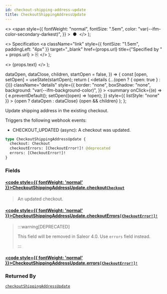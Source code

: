 ```yaml
---
id: checkout-shipping-address-update
title: CheckoutShippingAddressUpdate
---
```


  <>
    <span
      style={{
        fontWeight: "normal",
        fontSize: ".5em",
        color: "var(--ifm-color-secondary-darkest)",
      }}
    >
      &nbsp;●&nbsp;
    </span>
  </>
);

  <>
    Specification
    <a
      className="link"
      style={{ fontSize: "1.5em", paddingLeft: "4px" }}
      target="\_blank"
      href={props.url}
      title={"Specified by " + props.url}
    >
      ⎘
    </a>
  </>
);

  <>
    <span className={props.class}>{props.text}</span>
  </>
);


  dataOpen,
  dataClose,
  children,
  startOpen = false,
}) => {
  const [open, setOpen] = useState(startOpen);
  return (
    <details
      {...(open ? { open: true } : {})}
      className="details"
      style={{
        border: "none",
        boxShadow: "none",
        background: "var(--ifm-background-color)",
      }}
    >
      <summary
        onClick={(e) => {
          e.preventDefault();
          setOpen((open) => !open);
        }}
        style={{ listStyle: "none" }}
      >
        {open ? dataOpen : dataClose}
      </summary>
      {open && children}
    </details>
  );
};

Update shipping address in the existing checkout.

Triggers the following webhook events:

- CHECKOUT_UPDATED (async): A checkout was updated.

```graphql
type CheckoutShippingAddressUpdate {
  checkout: Checkout
  checkoutErrors: [CheckoutError!]! @deprecated
  errors: [CheckoutError!]!
}
```

### Fields

#### [<code style={{ fontWeight: 'normal' }}>CheckoutShippingAddressUpdate.<b>checkout</b></code>](#)<Bullet />[`Checkout`](../../../api-storefront/checkout/objects/checkout) <Badge class="badge badge--secondary" text="object"/> <Badge class="badge badge--secondary" text="checkout"/>

> An updated checkout.

#### [<code style={{ fontWeight: 'normal' }}>CheckoutShippingAddressUpdate.<b>checkoutErrors</b></code>](#)<Bullet />[`[CheckoutError!]!`](../../../api-storefront/checkout/objects/checkout-error) <Badge class="badge badge--deprecated badge--secondary" text="deprecated"/> <Badge class="badge badge--secondary" text="non-null"/> <Badge class="badge badge--secondary" text="object"/> <Badge class="badge badge--secondary" text="checkout"/>

> :::warning[DEPRECATED]
>
> This field will be removed in Saleor 4.0. Use `errors` field instead.
>
> :::

#### [<code style={{ fontWeight: 'normal' }}>CheckoutShippingAddressUpdate.<b>errors</b></code>](#)<Bullet />[`[CheckoutError!]!`](../../../api-storefront/checkout/objects/checkout-error) <Badge class="badge badge--secondary" text="non-null"/> <Badge class="badge badge--secondary" text="object"/> <Badge class="badge badge--secondary" text="checkout"/>

>

### Returned By

[`checkoutShippingAddressUpdate`](../../../api-storefront/checkout/mutations/checkout-shipping-address-update) <Badge class="badge badge--secondary" text="mutation"/>
